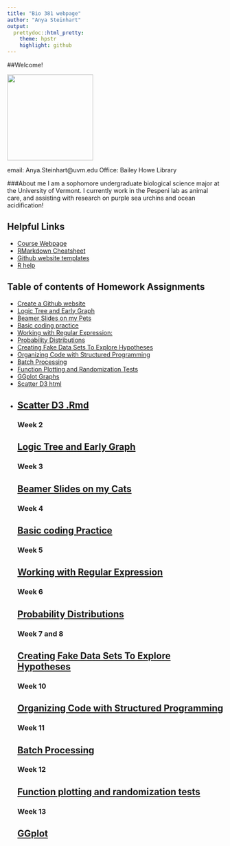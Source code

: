 ```yaml
---
title: "Bio 381 webpage"
author: "Anya Steinhart"
output:
  prettydoc::html_pretty:
    theme: hpstr
    highlight: github
---
```


##Welcome!

<img src="unnamed-3.jpg" width="200" height="200" />

email: Anya.Steinhart@uvm.edu
Office: Bailey Howe Library 


###About me 
I am a sophomore undergraduate biological science major at the University of Vermont. I currently work in the Pespeni lab as animal care, and assisting with research on purple sea urchins and ocean acidification! 

## Helpful Links   
* [Course Webpage](https://gotellilab.github.io/Bio381/)   
* [RMarkdown Cheatsheet](https://www.rstudio.com/wp-content/uploads/2015/02/rmarkdown-cheatsheet.pdf)   
* [Github website templates](https://github.com/jekyll/jekyll/wiki/Themes)   
* [R help](http://stackoverflow.com/questions/tagged/r)   

## Table of contents of Homework Assignments    
* [Create a Github website](https://anyasteinhart9898.github.io/BIOL-381/)
* [Logic Tree and Early Graph](Early Graph.html)
* [Beamer Slides on my Pets](deadpetz.pdf)
* [Basic coding practice](Homework_4.html)
* [Working with Regular Expression: ](Homework_5_.html)
* [Probability Distributions](homework6.html) 
* [Creating Fake Data Sets To Explore Hypotheses ](hw_7.html)
* [Organizing Code with Structured Programming](Homework9.html)   
* [Batch Processing ](Homework10.html)
* [Function Plotting and Randomization Tests](Homework11.html)
* [GGplot Graphs](Homework12.html)
* [Scatter D3 html](ScatterD3.html)
* [Scatter D3 .Rmd](ScatterD3.Rmd)
------
<div id='#id-section2'/>
### Week 2 
[Logic Tree and Early Graph](Early Graph.html)
------
<div id='#id-section3'/>
### Week 3
[Beamer Slides on my Cats](deadpetz.pdf)
-----
<div id='#id-section4'/>
### Week 4
[Basic coding Practice](Homework_4.html)
---
<div id='#id-section5'/>
### Week 5
[Working with Regular Expression](Homework_5_.html)
---
<div id='#id-section6'/>
### Week 6
[Probability Distributions](homework6.html)
---
<div id='#id-section7'/>
### Week 7 and 8 
[Creating Fake Data Sets To Explore Hypotheses](hw_7.html)
---
<div id='#id-section9'/>
### Week 10
[Organizing Code with Structured Programming](Homework9.html)
---
<div id='#id-section10'/>
### Week 11
[Batch Processing](Homework10.html)
---
<div id='#id-section11'/>
### Week 12
[Function plotting and randomization tests](Homework11.html)
---
<div id='#id-section13'/>
### Week 13
[GGplot](Homework12.html)
---
